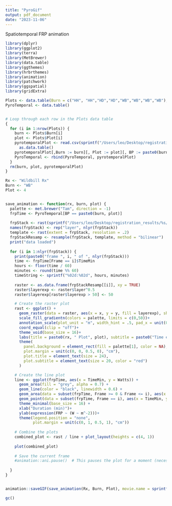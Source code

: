 ```yaml
---
title: "PyroGif"
output: pdf_document
date: "2023-11-06"
---
```


Spatiotemporal FRP animation
```r
library(dplyr)
library(ggplot2)
library(terra)
library(MetBrewer)
library(data.table)
library(ggthemes)
library(hrbrthemes)
library(animation)
library(patchwork)
library(ggspatial)
library(gridExtra)
```

```r
Plots <- data.table(Burn = c("HH", "HH","HD","HD","WB","WB","WB","WB"), Plot = c(1,2,1,2,1,2,3,4))
PyroTemporal <- data.table()


# Loop through each row in the Plots data table
{
  for (i in 1:nrow(Plots)) {
    burn <- Plots$Burn[i]
    plot <- Plots$Plot[i]
    pyrotemporalPlot <- read.csv(sprintf("/Users/leo/Desktop/registration_results/%s/plot%s/energy_table%s%s.csv", burn, plot, burn, plot)) %>%
      as.data.table()
    pyrotemporalPlot[,Burn := burn][, Plot := plot][, BP := paste0(burn, plot)][, X:=NULL][, TimeMin := Time/60]
    PyroTemporal <- rbind(PyroTemporal, pyrotemporalPlot)
  }
  rm(burn, plot, pyrotemporalPlot)
}
```


```r
Rx <- "Wildbill Rx"
Burn <- "WB"
Plot <- 4


save_animation <- function(rx, burn, plot) {
  palette <- met.brewer("Tam", direction = -1)
  frpTime <- PyroTemporal[BP == paste0(burn, plot)]
  
  frpStack <- rast(sprintf("/Users/leo/Desktop/registration_results/%s/plot%s/FRFD_stack%s%s.tif", burn, plot, burn, plot))
  names(frpStack) <- rep("layer", nlyr(frpStack))
  template <- rast(extent = frpStack, resolution = .2)
  frpStackResamp <- resample(frpStack, template, method = "bilinear")
  print("data loaded")
  
  for (i in 1:nlyr(frpStack)) {
    print(paste0("frame ", i, " of ", nlyr(frpStack)))
    time <- frpTime[Frame == i]$TimeMin
    hours <- floor(time / 60)
    minutes <- round(time %% 60)
    timeString <- sprintf("%02d:%02d", hours, minutes)
    
    raster <- as.data.frame(frpStackResamp[[i]], xy = TRUE)
    raster$layerexp <- raster$layer^0.5
    raster$layerexp[raster$layerexp > 50] <- 50

    # Create the raster plot
    rast <- ggplot() +
      geom_raster(data = raster, aes(x = x, y = y, fill = layerexp), show.legend = FALSE) +
      scale_fill_gradientn(colors = palette, limits = c(0,50))+
      annotation_scale(plot_unit = "m", width_hint = .5, pad_x = unit(0.5, "cm"), pad_y = unit(-0.5, "cm"), text_cex = 1)+
      coord_equal(clip = "off")+
      theme_void(base_size = 16)+
      labs(title = paste0(rx, " Plot", plot), subtitle = paste0("Time elapsed (hr:min): ", timeString))+
      theme(
        panel.background = element_rect(fill = palette[1], color = NA),
        plot.margin = unit(c(0, 0, 0.5, 0), "cm"),
        plot.title = element_text(size = 24),
        plot.subtitle = element_text(size = 20, color = "red")
      )

    # Create the line plot
    line <- ggplot(frpTime, aes(x = TimeMin, y = Watts)) +
      geom_area(fill = "grey", alpha = 0.7) +
      geom_line(color = "black", linewidth = 0.6) +
      geom_area(data = subset(frpTime, Frame >= 0 & Frame <= i), aes(x = TimeMin, y = Watts), fill = "#800000", alpha = 0.7) +
      geom_point(data = subset(frpTime, Frame == i), aes(x = TimeMin, y = Watts), color = "black", size = 5) +
      theme_minimal(base_size = 16) +
      xlab("Duration (min)")+
      ylab(expression(FRP ~ (W ~ m^-2)))+
      theme(legend.position = "none",
            plot.margin = unit(c(0, 1, 0.5, 1), "cm"))
    
    # Combine the plots
    combined_plot <- rast / line + plot_layout(heights = c(4, 1))
    
    plot(combined_plot)
    
    # Save the current frame
    #animation::ani.pause()  # This pauses the plot for a moment (necessary for the save)
    
  }
}


animation::saveGIF(save_animation(Rx, Burn, Plot), movie.name = sprintf("/Users/leo/Desktop/registration_results/animated_visualization%s%s.gif", Burn, Plot), ani.width = 600, ani.height = 825, interval = 0.03, clean = TRUE)

gc()
```


